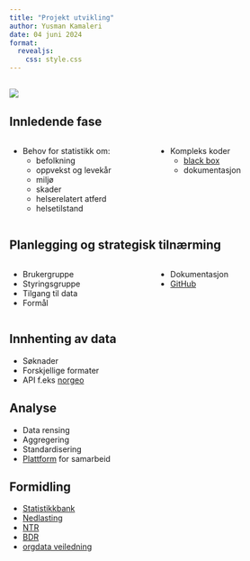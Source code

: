 ```yaml
---
title: "Projekt utvikling"
author: Yusman Kamaleri
date: 04 juni 2024
format:
  revealjs:
    css: style.css
---
```


##  {.center} 

![](img/process.png)


## Innledende fase
:::: {.columns}

:::{.column width="50%"}
- Behov for statistikk om:
    - befolkning
    - oppvekst og levekår
    - miljø
    - skader
    - helserelatert atferd
    - helsetilstand
:::

::: {.column width="50%"}
- Kompleks koder
  - [black box](https://github.com/helseprofil/khfunctions/blob/hist/KHfunctions.R)
  - dokumentasjon
:::

::::


## Planlegging og strategisk tilnærming

:::: {.columns}

::: {.column width="50%"}
- Brukergruppe
- Styringsgruppe
- Tilgang til data
- Formål
:::

::: {.column width="50%"}
- Dokumentasjon
- [GitHub](https://github.com/helseprofil)
:::

::::

## Innhenting av data 

- Søknader
- Forskjellige formater 
- API f.eks [norgeo](https://helseprofil.github.io/norgeo/)

## Analyse

- Data rensing
- Aggregering
- Standardisering
- [Plattform](https://github.com/helseprofil/orgdata) for samarbeid

## Formidling

- [Statistikkbank](https://khs.fhi.no/webview/)
- [Nedlasting](https://www.fhi.no/he/folkehelse/folkehelseprofil/)
- [NTR](https://ybkamaleri.github.io/traume/)
- [BDR](https://bdreg.github.io/)
- [orgdata veiledning](https://www.youtube.com/watch?v=PhEQq4iWJCY)
